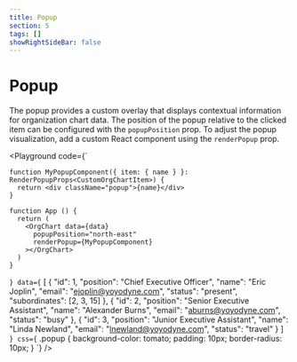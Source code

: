 ```yaml
---
title: Popup
section: 5
tags: []
showRightSideBar: false
---
```


# Popup

The popup provides a custom overlay that displays contextual information for organization chart data.
The position of the popup relative to the clicked item can be configured with the `popupPosition` prop.
To adjust the popup visualization, add a custom React component using the `renderPopup` prop.

<Playground
    code={`

    function MyPopupComponent({ item: { name } }: RenderPopupProps<CustomOrgChartItem>) {
      return <div className="popup">{name}</div>
    }

    function App () {
      return (
        <OrgChart data={data}
          popupPosition="north-east"
          renderPopup={MyPopupComponent}
        ></OrgChart>
      )
    }
`}
    data={`
    [
     {
       "id": 1,
       "position": "Chief Executive Officer",
       "name": "Eric Joplin",
       "email": "ejoplin@yoyodyne.com",
       "status": "present",
       "subordinates": [2, 3, 15]
     },
     {
       "id": 2,
       "position": "Senior Executive Assistant",
       "name": "Alexander Burns",
       "email": "aburns@yoyodyne.com",
       "status": "busy"
     },
     {
       "id": 3,
       "position": "Junior Executive Assistant",
       "name": "Linda Newland",
       "email": "lnewland@yoyodyne.com",
       "status": "travel"
     }
   ]
  `}
   css={`
    .popup {
        background-color: tomato;
        padding: 10px;
        border-radius: 10px;
    }
`}
/>